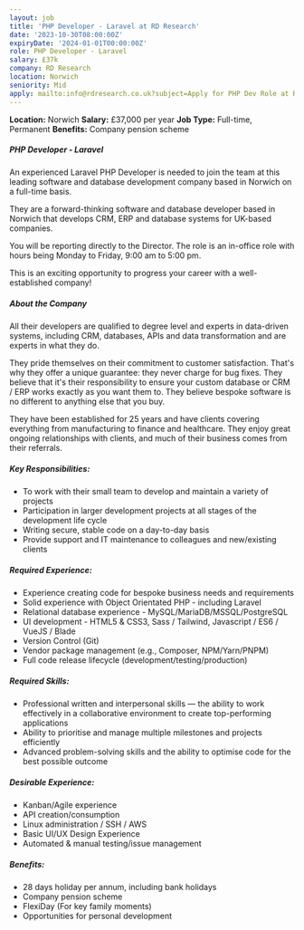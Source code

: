```yaml
---
layout: job
title: 'PHP Developer - Laravel at RD Research'
date: '2023-10-30T08:00:00Z'
expiryDate: '2024-01-01T00:00:00Z'
role: PHP Developer - Laravel
salary: £37k
company: RD Research
location: Norwich
seniority: Mid
apply: mailto:info@rdresearch.co.uk?subject=Apply for PHP Dev Role at RD Research
---
```


**Location:** Norwich
**Salary:** £37,000 per year
**Job Type:** Full-time, Permanent
**Benefits:** Company pension scheme

##### PHP Developer - Laravel

An experienced Laravel PHP Developer is needed to join the team at this leading software and database development company based in Norwich on a full-time basis.

They are a forward-thinking software and database developer based in Norwich that develops CRM, ERP and database systems for UK-based companies.

You will be reporting directly to the Director. The role is an in-office role with hours being Monday to Friday, 9:00 am to 5:00 pm.

This is an exciting opportunity to progress your career with a well-established company!

##### About the Company

All their developers are qualified to degree level and experts in data-driven systems, including CRM, databases, APIs and data transformation and are experts in what they do.

They pride themselves on their commitment to customer satisfaction. That's why they offer a unique guarantee: they never charge for bug fixes. They believe that it's their responsibility to ensure your custom database or CRM / ERP works exactly as you want them to. They believe bespoke software is no different to anything else that you buy.

They have been established for 25 years and have clients covering everything from manufacturing to finance and healthcare. They enjoy great ongoing relationships with clients, and much of their business comes from their referrals.

##### Key Responsibilities:

*	To work with their small team to develop and maintain a variety of projects
*	Participation in larger development projects at all stages of the development life cycle
*	Writing secure, stable code on a day-to-day basis
*	Provide support and IT maintenance to colleagues and new/existing clients

##### Required Experience:

*	Experience creating code for bespoke business needs and requirements
*	Solid experience with Object Orientated PHP - including Laravel
*	Relational database experience - MySQL/MariaDB/MSSQL/PostgreSQL
*	UI development - HTML5 & CSS3, Sass / Tailwind, Javascript / ES6 / VueJS / Blade
*	Version Control (Git)
*	Vendor package management (e.g., Composer, NPM/Yarn/PNPM)
*	Full code release lifecycle (development/testing/production)

##### Required Skills:

*	Professional written and interpersonal skills — the ability to work effectively in a collaborative environment to create top-performing applications
*	Ability to prioritise and manage multiple milestones and projects efficiently
*	Advanced problem-solving skills and the ability to optimise code for the best possible outcome

##### Desirable Experience:

*	Kanban/Agile experience
*	API creation/consumption
*	Linux administration / SSH / AWS
*	Basic UI/UX Design Experience
*	Automated & manual testing/issue management

##### Benefits:

*	28 days holiday per annum, including bank holidays
*	Company pension scheme
*	FlexiDay (For key family moments)
*	Opportunities for personal development


